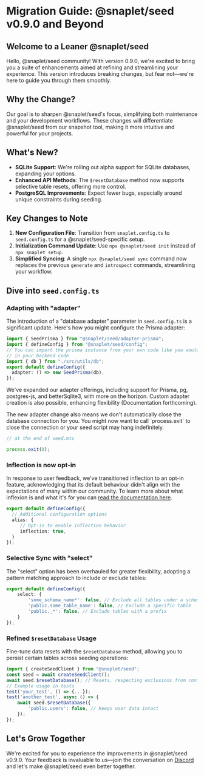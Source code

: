 

# Migration Guide: @snaplet/seed v0.9.0 and Beyond

## Welcome to a Leaner @snaplet/seed

Hello, @snaplet/seed community! With version 0.9.0, we're excited to bring you a suite of enhancements aimed at refining and streamlining your experience. 
This version introduces breaking changes, but fear not—we're here to guide you through them smoothly.

## Why the Change?

Our goal is to sharpen @snaplet/seed's focus, simplifying both maintenance and your development workflows. 
These changes will differentiate @snaplet/seed from our snapshot tool, making it more intuitive and powerful for your projects.

## What's New?

- **SQLite Support**: We're rolling out alpha support for SQLite databases, expanding your options.
- **Enhanced API Methods**: The `$resetDatabase` method now supports selective table resets, offering more control.
- **PostgreSQL Improvements**: Expect fewer bugs, especially around unique constraints during seeding.

## Key Changes to Note

1. **New Configuration File**: Transition from `snaplet.config.ts` to `seed.config.ts` for a @snaplet/seed-specific setup.
2. **Initialization Command Update**: Use `npx @snaplet/seed init` instead of `npx snaplet setup`.
3. **Simplified Syncing**: A single `npx @snaplet/seed sync` command now replaces the previous `generate` and `introspect` commands, streamlining your workflow.

## Dive into `seed.config.ts`

### Adapting with "adapter"

The introduction of a "database adapter" parameter in `seed.config.ts` is a significant update. Here's how you might configure the Prisma adapter:

```typescript
import { SeedPrisma } from "@snaplet/seed/adapter-prisma";
import { defineConfig } from "@snaplet/seed/config";
// You can import the prisma instance from your own code like you would
// in your backend code
import { db } from "./src/utils/db";
export default defineConfig({
  adapter: () => new SeedPrisma(db),
});
```

We've expanded our adapter offerings, including support for Prisma, pg, postgres-js, and betterSqlite3, with more on the horizon. 
Custom adapter creation is also possible, enhancing flexibility (Documentation forthcoming).

<Callout type="warning" emoji="⚠️">
The new adapter change also means we don't automatically close the database connection for you.
You might now want to call `process.exit` to close the connection or your seed script may hang indefinitely.

```typescript
// at the end of seed.mts

process.exit(0);
```
</Callout>

### Inflection is now opt-in

In response to user feedback, we've transitioned inflection to an opt-in feature, acknowledging that its default behaviour didn't align with the expectations of many within our community. 
To learn more about what inflexion is and what it's for you can [read the documentation here](https://docs.snaplet.dev/seed/core-concepts#inflection).

```typescript
export default defineConfig({
  // Additional configuration options
  alias: {
     // Opt-in to enable inflection behavior
     inflection: true,
  }
});
```

### Selective Sync with "select"

The "select" option has been overhauled for greater flexibility, adopting a pattern matching approach to include or exclude tables:

```typescript
export default defineConfig({
    select: {
        'some_schema_name*': false, // Exclude all tables under a schema
        'public.some_table_name': false, // Exclude a specific table
        'public._*': false, // Exclude tables with a prefix
    }
});
```

### Refined `$resetDatabase` Usage

Fine-tune data resets with the `$resetDatabase` method, allowing you to persist certain tables across seeding operations:

```typescript
import { createSeedClient } from "@snaplet/seed";
const seed = await createSeedClient();
await seed.$resetDatabase(); // Resets, respecting exclusions from config
// Example usage in tests
test('your_test', () => {...});
test('another_test', async () => {
    await seed.$resetDatabase({
        'public.users': false, // Keeps user data intact
    });
});
```

## Let's Grow Together

We're excited for you to experience the improvements in @snaplet/seed v0.9.0. 
Your feedback is invaluable to us—join the conversation on [Discord](https://discord.gg/uCUrd7p5Fy) and let's make @snaplet/seed even better together.